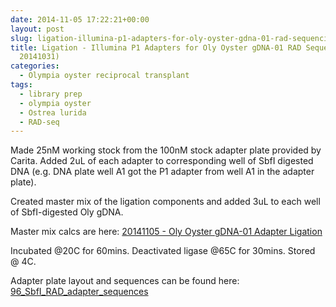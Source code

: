 ```yaml
---
date: 2014-11-05 17:22:21+00:00
layout: post
slug: ligation-illumina-p1-adapters-for-oly-oyster-gdna-01-rad-sequencing-from-20141031
title: Ligation - Illumina P1 Adapters for Oly Oyster gDNA-01 RAD Sequencing (from
  20141031)
categories:
  - Olympia oyster reciprocal transplant
tags:
  - library prep
  - olympia oyster
  - Ostrea lurida
  - RAD-seq
---
```


Made 25nM working stock from the 100nM stock adapter plate provided by Carita. Added 2uL of each adapter to corresponding well of SbfI digested DNA (e.g. DNA plate well A1 got the P1 adapter from well A1 in the adapter plate).

Created master mix of the ligation components and added 3uL to each well of SbfI-digested Oly gDNA.

Master mix calcs are here: [20141105 - Oly Oyster gDNA-01 Adapter Ligation](https://docs.google.com/spreadsheets/d/1r0MymljpYBtIaindqV63i4ZEeYgl80TCN5ZDj2u8I3s/edit?usp=sharing)

Incubated @20C for 60mins. Deactivated ligase @65C for 30mins. Stored @ 4C.

Adapter plate layout and sequences can be found here: [96_SbfI_RAD_adapter_sequences](https://docs.google.com/spreadsheets/d/1RRKNb24NJr90fsnyYVYmOZZ9OCrbBu7-KmTfXYYwXpw/edit?usp=sharing)
